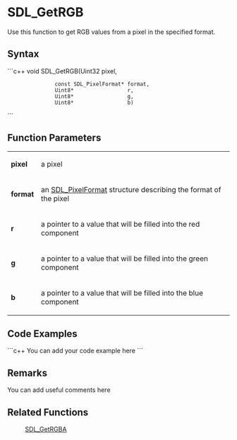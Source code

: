 <!-- pragma section-numbers off -->
<!-- pragma disable-camelcase -->

= SDL_GetRGB =
Use this function to get RGB values from a pixel in the specified format. 


== Syntax ==
```c++
void SDL_GetRGB(Uint32                 pixel,
                const SDL_PixelFormat* format,
                Uint8*                 r, 
                Uint8*                 g, 
                Uint8*                 b)
```

== Function Parameters ==
{|
|'''pixel'''
|a pixel
|-
|'''format'''
|an [[SDL_PixelFormat]] structure describing the format of the pixel
|-
|'''r'''
|a pointer to a value that will be filled into the red component
|-
|'''g'''
|a pointer to a value that will be filled into the green component
|-
|'''b'''
|a pointer to a value that will be filled into the blue component
|}

== Code Examples ==
```c++
You can add your code example here
```

== Remarks ==
You can add useful comments here

== Related Functions ==
:[[SDL_GetRGBA]]
